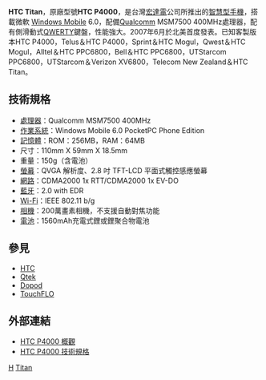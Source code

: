 {{About|HTC于2007年发布的智能手机|HTC于2011年发布的智能手机|HTC Titan (Windows Phone)}}

'''HTC Titan'''，原廠型號'''HTC P4000'''，是台灣[[宏達電|宏達電]]公司所推出的[[智慧型手機|智慧型手機]]，搭載微軟 [[Windows_Mobile|Windows Mobile]] 6.0，配備[[Qualcomm|Qualcomm]] MSM7500 400MHz處理器，配有側滑動式[[QWERTY|QWERTY]]鍵盤，性能強大。2007年6月於北美首度發表。已知客製版本HTC P4000，Telus＆HTC P4000，Sprint＆HTC Mogul，Qwest＆HTC Mogul，Alltel＆HTC PPC6800，Bell＆HTC PPC6800，UTStarcom PPC6800，UTStarcom＆Verizon XV6800，Telecom New Zealand＆HTC Titan。

== 技術規格 ==
*[[處理器|處理器]]：Qualcomm MSM7500 400MHz
*[[作業系統|作業系統]]：Windows Mobile 6.0 PocketPC Phone Edition
*[[記憶體|記憶體]]：ROM：256MB，RAM：64MB
*尺寸：110mm X 59mm X 18.5mm
*重量：150g（含電池）
*[[螢幕|螢幕]]：QVGA 解析度、2.8 吋 TFT-LCD 平面式觸控感應螢幕 
*[[網路|網路]]：CDMA2000 1x RTT/CDMA2000 1x EV-DO
*[[藍牙|藍牙]]：2.0 with EDR
*[[Wi-Fi|Wi-Fi]]：IEEE 802.11 b/g 
*[[相機|相機]]：200萬畫素相機，不支援自動對焦功能 
*[[電池|電池]]：1560mAh充電式鋰或鋰聚合物電池

== 參見 ==
*[[HTC|HTC]]
*[[Qtek|Qtek]]
*[[Dopod|Dopod]]
*[[TouchFLO|TouchFLO]]

== 外部連結 ==
*[https://web.archive.org/web/20081115011603/http://www.htc.com/us/product.aspx?id=33626 HTC P4000 概觀]
*[https://web.archive.org/web/20081204103853/http://www.htc.com/us/product.aspx?id=33630 HTC P4000 技術規格]

{{HTC Phones P Series}}

[[Category:智能手機|H]]
[[Category:宏達電手機|Titan]]